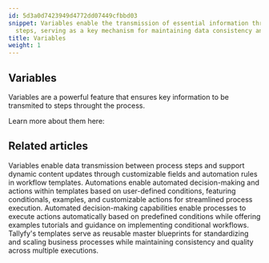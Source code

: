 ```yaml
---
id: 5d3a0d7423949d4772dd07449cfbbd03
snippet: Variables enable the transmission of essential information throughout process
  steps, serving as a key mechanism for maintaining data consistency and flow.
title: Variables
weight: 1
---
```


## Variables

Variables are a powerful feature that ensures key information to be transmited to steps throught the process.

Learn more about them here:



<PageTree />


## Related articles
<CardGrid>
<LinkTitleCard header="<b>Templates > Variables</b>" href="/products/pro/documenting/templates/variables/" > Variables enable data transmission between process steps and support dynamic content updates through customizable fields and automation rules in workflow templates. </LinkTitleCard>
<LinkTitleCard header="<b>Templates > Automations</b>" href="/products/pro/documenting/templates/automations/" > Automations enable automated decision-making and actions within templates based on user-defined conditions, featuring conditionals, examples, and customizable actions for streamlined process execution. </LinkTitleCard>
<LinkTitleCard header="<b>Templates > Automations</b>" href="/products/pro/documenting/templates/automations/" > Automated decision-making capabilities enable processes to execute actions automatically based on predefined conditions while offering examples tutorials and guidance on implementing conditional workflows. </LinkTitleCard>
<LinkTitleCard header="<b>Documenting > Templates</b>" href="/products/pro/documenting/templates/" > Tallyfy's templates serve as reusable master blueprints for standardizing and scaling business processes while maintaining consistency and quality across multiple executions. </LinkTitleCard>
</CardGrid>